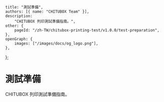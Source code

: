 	title: "測試準備",
	authors: [{ name: "CHITUBOX Team" }],
	description:
		"CHITUBOX 列印測試準備指南。",
	other: {
		pageId: "/zh-TW/chitubox-printing-test/v1.0.0/test-preparation",
	},
	openGraph: {
		images: ["/images/docs/og_logo.png"],
	},
};

# 測試準備

CHITUBOX 列印測試準備指南。
